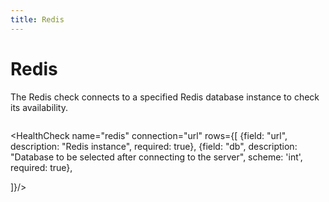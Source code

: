 ```yaml
---
title: Redis
---
```


# <Icon name="redis" /> Redis

The Redis check connects to a specified Redis database instance to check its availability.

```yaml title="redis.yaml"  file=../../../modules/canary-checker/fixtures/datasources/redis_pass.yaml
```
<HealthCheck name="redis" connection="url" rows={[
  {field: "url", description: "Redis instance", required: true},
  {field: "db", description: "Database to be selected after connecting to the server", scheme: 'int', required: true},

]}/>



